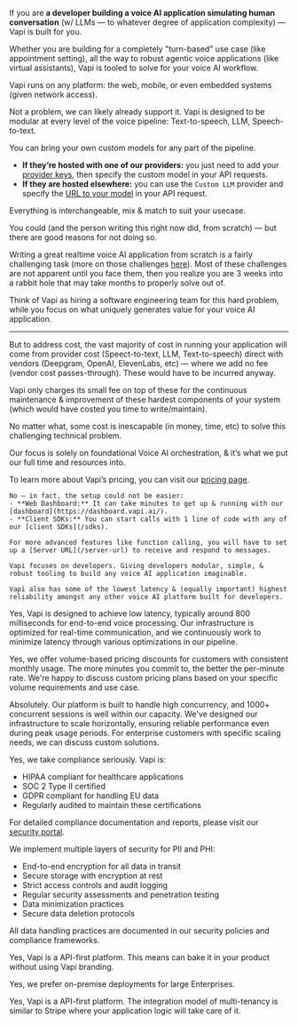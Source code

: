 <AccordionGroup>
  <Accordion title="Is Vapi right for my usecase?" icon="hammer" iconType="regular" defaultOpen={true}>

If you are **a developer building a voice AI application simulating human conversation** (w/ LLMs — to whatever degree of application complexity) — Vapi is built for you.

Whether you are building for a completely "turn-based" use case (like appointment setting), all the way to robust agentic voice applications (like virtual assistants), Vapi is tooled to solve for your voice AI workflow.

Vapi runs on any platform: the web, mobile, or even embedded systems (given network access).

  </Accordion>
  <Accordion title="Sounds good, but I’m building a custom X for Y..." icon="face-monocle" iconType="solid" defaultOpen={false}>

Not a problem, we can likely already support it. Vapi is designed to be modular at every level of the voice pipeline: Text-to-speech, LLM, Speech-to-text.

You can bring your own custom models for any part of the pipeline.

- **If they’re hosted with one of our providers:** you just need to add your [provider keys](customization/provider-keys), then specify the custom model in your API requests.
- **If they are hosted elsewhere:** you can use the `Custom LLM` provider and specify the [URL to your model](customization/custom-llm/fine-tuned-openai-models) in your API request.

Everything is interchangeable, mix & match to suit your usecase.

  </Accordion>
  <Accordion title="Couldn’t I build this myself and save money?" icon="piggy-bank" iconType="solid" defaultOpen={false}>

You could (and the person writing this right now did, from scratch) — but there are good reasons for not doing so.

Writing a great realtime voice AI application from scratch is a fairly challenging task (more on those challenges [here](/challenges-of-realtime-conversation)). Most of these challenges are not apparent until you face them, then you realize you are 3 weeks into a rabbit hole that may take months to properly solve out of.

Think of Vapi as hiring a software engineering team for this hard problem, while you focus on what uniquely generates value for your voice AI application.

---

But to address cost, the vast majority of cost in running your application will come from provider cost (Speect-to-text, LLM, Text-to-speech) direct with vendors (Deepgram, OpenAI, ElevenLabs, etc) — where we add no fee (vendor cost passes-through). These would have to be incurred anyway.

Vapi only charges its small fee on top of these for the continuous maintenance & improvement of these hardest components of your system (which would have costed you time to write/maintain).

No matter what, some cost is inescapable (in money, time, etc) to solve this challenging technical problem.

Our focus is solely on foundational Voice AI orchestration, & it’s what we put our full time and resources into.

To learn more about Vapi’s pricing, you can visit our [pricing page](/pricing).

  </Accordion>
  <Accordion title="Is it going to be hard to set up?" icon="gear" iconType="solid" defaultOpen={false}>

    No — in fact, the setup could not be easier:
    - **Web Dashboard:** It can take minutes to get up & running with our [dashboard](https://dashboard.vapi.ai/).
    - **Client SDKs:** You can start calls with 1 line of code with any of our [client SDKs](/sdks).

    For more advanced features like function calling, you will have to set up a [Server URL](/server-url) to receive and respond to messages.

  </Accordion>
  <Accordion title="How is Vapi different from other Voice AI services?" icon="bowling-pins" iconType="solid" defaultOpen={false}>

    Vapi focuses on developers. Giving developers modular, simple, & robust tooling to build any voice AI application imaginable.

    Vapi also has some of the lowest latency & (equally important) highest reliability amongst any other voice AI platform built for developers.

  </Accordion>
  <Accordion title="Can we achieve latency of around 800 milliseconds?" icon="bolt" iconType="solid" defaultOpen={false}>

Yes, Vapi is designed to achieve low latency, typically around 800 milliseconds for end-to-end voice processing. Our infrastructure is optimized for real-time communication, and we continuously work to minimize latency through various optimizations in our pipeline.

  </Accordion>
  <Accordion title="Do you offer competitive per-minute pricing if we commit to a consistent monthly volume?" icon="chart-line" iconType="solid" defaultOpen={false}>

Yes, we offer volume-based pricing discounts for customers with consistent monthly usage. The more minutes you commit to, the better the per-minute rate. We're happy to discuss custom pricing plans based on your specific volume requirements and use case.

  </Accordion>
  <Accordion title="Can your platform handle high levels of concurrency, ideally between 100 to 500 sessions daily?" icon="server" iconType="solid" defaultOpen={false}>

Absolutely. Our platform is built to handle high concurrency, and 1000+ concurrent sessions is well within our capacity. We've designed our infrastructure to scale horizontally, ensuring reliable performance even during peak usage periods. For enterprise customers with specific scaling needs, we can discuss custom solutions.

  </Accordion>
  <Accordion title="Are you compliant with HIPAA, SOC 2, and GDPR?" icon="shield-check" iconType="solid" defaultOpen={false}>

Yes, we take compliance seriously. Vapi is:
- HIPAA compliant for healthcare applications
- SOC 2 Type II certified
- GDPR compliant for handling EU data
- Regularly audited to maintain these certifications

For detailed compliance documentation and reports, please visit our [security portal](https://security.vapi.ai/).

  </Accordion>
  <Accordion title="How do you handle PII and PHI securely?" icon="lock" iconType="solid" defaultOpen={false}>

We implement multiple layers of security for PII and PHI:
- End-to-end encryption for all data in transit
- Secure storage with encryption at rest
- Strict access controls and audit logging
- Regular security assessments and penetration testing
- Data minimization practices
- Secure data deletion protocols

All data handling practices are documented in our security policies and compliance frameworks.

  </Accordion>
  <Accordion title="Do you support white-labeling?" icon="building" iconType="solid" defaultOpen={false}>

Yes, Vapi is a API-first platform. This means can bake it in your product without using Vapi branding.

  </Accordion>
  <Accordion title="Do you support on-premise deployments?" icon="building" iconType="solid" defaultOpen={false}>

Yes, we prefer on-premise deployments for large Enterprises.

  </Accordion>
  <Accordion title="Do you support multi-tenancy?" icon="building" iconType="solid" defaultOpen={false}>

Yes, Vapi is a API-first platform. The integration model of multi-tenancy is similar to Stripe where your application logic will take care of it.

  </Accordion>
</AccordionGroup>
